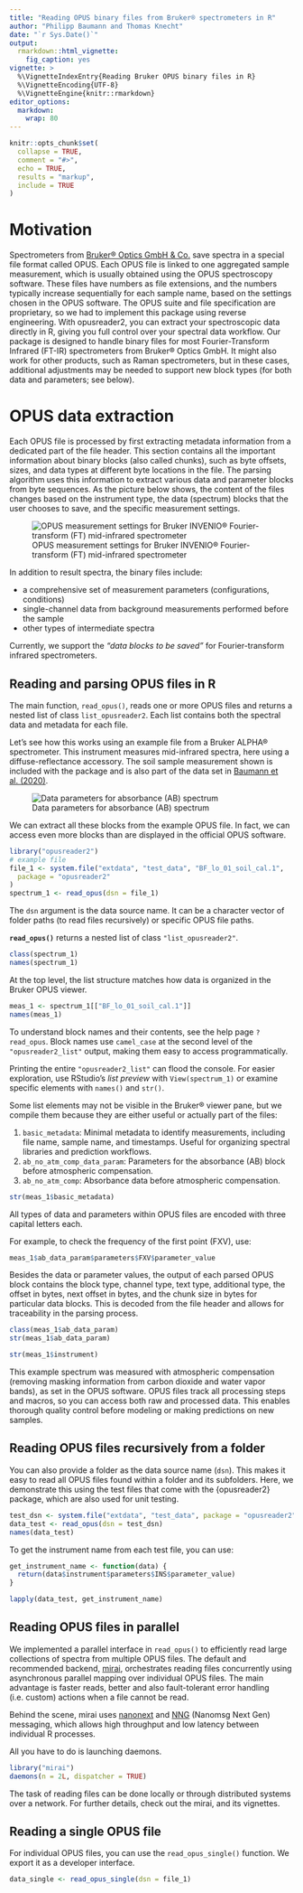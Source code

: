 ```yaml
---
title: "Reading OPUS binary files from Bruker® spectrometers in R"
author: "Philipp Baumann and Thomas Knecht"
date: "`r Sys.Date()`"
output:
  rmarkdown::html_vignette:
    fig_caption: yes
vignette: >
  %\VignetteIndexEntry{Reading Bruker OPUS binary files in R}
  %\VignetteEncoding{UTF-8}
  %\VignetteEngine{knitr::rmarkdown}
editor_options: 
  markdown: 
    wrap: 80
---
```


```r
knitr::opts_chunk$set(
  collapse = TRUE,
  comment = "#>",
  echo = TRUE,
  results = "markup",
  include = TRUE
)
```


# Motivation

Spectrometers from [Bruker® Optics GmbH & Co.](https://www.bruker.com/en.html) save spectra in a special file format called OPUS. 
Each OPUS file is linked to one aggregated sample measurement, which is usually obtained using the OPUS spectroscopy software.
These files have numbers as file extensions, and the numbers typically increase sequentially for each sample name, based on the settings chosen in the OPUS software.
The OPUS suite and file specification are proprietary, so we had to implement this package using reverse engineering. 
With opusreader2, you can extract your spectroscopic data directly in R, giving you full control over your spectral data workflow.
Our package is designed to handle binary files for most Fourier-Transform Infrared (FT-IR) spectrometers from Bruker® Optics GmbH. 
It might also work for other products, such as Raman spectrometers, but in these cases, additional adjustments may be needed to support new block types (for both data and parameters; see below).

# OPUS data extraction

Each OPUS file is processed by first extracting metadata information from a dedicated part of the file header.
This section contains all the important information about binary blocks (also called chunks), such as byte offsets, sizes, and data types at different byte locations in the file.
The parsing algorithm uses this information to extract various data and parameter blocks from byte sequences.
As the picture below shows, the content of the files changes based on the instrument type, the data (spectrum) blocks that the user chooses to save, and the specific measurement settings.

![OPUS measurement settings for Bruker INVENIO® Fourier-transform (FT) mid-infrared spectrometer](images/opus-measurement-settings.png){#fig:opus_settings}

In addition to result spectra, the binary files include:

-  a comprehensive set of measurement parameters (configurations, conditions)
- single-channel data from background measurements performed before the sample
- other types of intermediate spectra

Currently, we support the *"data blocks to be saved"* for Fourier-transform infrared spectrometers.

## Reading and parsing OPUS files in R

The main function, `read_opus()`, reads one or more OPUS files and returns a nested list of class `list_opusreader2`.
Each list contains both the spectral data and metadata for each file.

Let's see how this works using an example file from a Bruker ALPHA® spectrometer.
This instrument measures mid-infrared spectra, here using a diffuse-reflectance accessory.
The soil sample measurement shown is included with the package and is also part of the data set in [Baumann et al. (2020)](https://soil.copernicus.org/articles/7/717/2021/).

![Data parameters for absorbance (AB) spectrum](images/OPUS_block1.png)

We can extract all these blocks from the example OPUS file. 
In fact, we can access even more blocks than are displayed in the official OPUS software.

```r
library("opusreader2")
# example file
file_1 <- system.file("extdata", "test_data", "BF_lo_01_soil_cal.1",
  package = "opusreader2"
)
spectrum_1 <- read_opus(dsn = file_1)
```


The `dsn` argument is the data source name. It can be a character vector of folder paths (to read files recursively) or specific OPUS file paths.

**`read_opus()`** returns a nested list of class `"list_opusreader2"`.

```r
class(spectrum_1)
names(spectrum_1)
```

At the top level, the list structure matches how data is organized in the Bruker OPUS viewer.

```r
meas_1 <- spectrum_1[["BF_lo_01_soil_cal.1"]]
names(meas_1)
```

To understand block names and their contents, see the help page `?read_opus`.
Block names use `camel_case` at the second level of the `"opusreader2_list"` output, making them easy to access programmatically.

Printing the entire `"opusreader2_list"` can flood the console.
For easier exploration, use RStudio's *list preview* with `View(spectrum_1)` or examine specific elements with `names()` and `str()`.

Some list elements may not be visible in the Bruker® viewer pane, but we compile them because they are either useful or actually part of the files:

1. `basic_metadata`: Minimal metadata to identify measurements, including file name, sample name, and timestamps. Useful for organizing spectral libraries and prediction workflows.
2. `ab_no_atm_comp_data_param`: Parameters for the absorbance (AB) block before atmospheric compensation.
3. `ab_no_atm_comp`: Absorbance data before atmospheric compensation.

```r
str(meas_1$basic_metadata)
```

All types of data and parameters within OPUS files are encoded with three capital letters each.

For example, to check the frequency of the first point (FXV), use:

```r
meas_1$ab_data_param$parameters$FXV$parameter_value
```

Besides the data or parameter values, the output of each parsed OPUS block contains the block type, channel type, text type, additional type, the offset in bytes, next offset in bytes, and the chunk size in bytes for particular data blocks.
This is decoded from the file header and allows for traceability in the parsing process.

```r
class(meas_1$ab_data_param)
str(meas_1$ab_data_param)
```

```r
str(meas_1$instrument)
```


This example spectrum was measured with atmospheric compensation (removing masking information from carbon dioxide and water vapor bands), as set in the OPUS software.
OPUS files track all processing steps and macros, so you can access both raw and processed data.
This enables thorough quality control before modeling or making predictions on new samples.

## Reading OPUS files recursively from a folder

You can also provide a folder as the data source name (`dsn`).
This makes it easy to read all OPUS files found within a folder and its subfolders.
Here, we demonstrate this using the test files that come with the {opusreader2} package, which are also used for unit testing.

```r
test_dsn <- system.file("extdata", "test_data", package = "opusreader2")
data_test <- read_opus(dsn = test_dsn)
names(data_test)
```

To get the instrument name from each test file, you can use:

```r
get_instrument_name <- function(data) {
  return(data$instrument$parameters$INS$parameter_value)
}

lapply(data_test, get_instrument_name)
```

## Reading OPUS files in parallel

We implemented a parallel interface in `read_opus()` to efficiently read large collections of spectra from multiple OPUS files.
The default and recommended backend, [mirai](https://mirai.r-lib.org/), orchestrates reading files concurrently using asynchronous parallel mapping over individual OPUS files.
The main advantage is faster reads, better and also fault-tolerant error handling (i.e. custom) actions when a file cannot be read.

Behind the scene, mirai uses [nanonext](https://github.com/r-lib/nanonext/) and [NNG](https://nng.nanomsg.org/) (Nanomsg Next Gen) messaging, which allows high throughput and low latency between individual R processes.

All you have to do is launching daemons.

```r
library("mirai")
daemons(n = 2L, dispatcher = TRUE)
```

The task of reading files can be done locally or through distributed systems over a network. For further details, check out the mirai, and its vignettes.

## Reading a single OPUS file

For individual OPUS files, you can use the `read_opus_single()` function. 
We export it as a developer interface.


```r
data_single <- read_opus_single(dsn = file_1)
```
